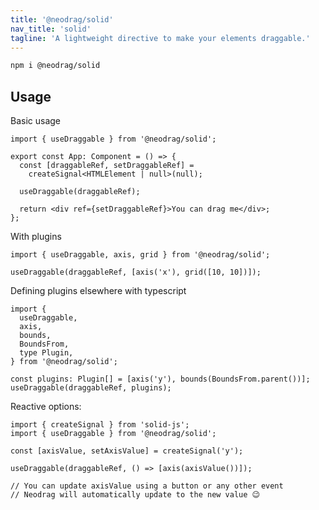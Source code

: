 ```yaml
---
title: '@neodrag/solid'
nav_title: 'solid'
tagline: 'A lightweight directive to make your elements draggable.'
---
```


```sh
npm i @neodrag/solid
```

## Usage

Basic usage

```tsx
import { useDraggable } from '@neodrag/solid';

export const App: Component = () => {
  const [draggableRef, setDraggableRef] =
    createSignal<HTMLElement | null>(null);

  useDraggable(draggableRef);

  return <div ref={setDraggableRef}>You can drag me</div>;
};
```

With plugins

```tsx
import { useDraggable, axis, grid } from '@neodrag/solid';

useDraggable(draggableRef, [axis('x'), grid([10, 10])]);
```

Defining plugins elsewhere with typescript

```tsx
import {
  useDraggable,
  axis,
  bounds,
  BoundsFrom,
  type Plugin,
} from '@neodrag/solid';

const plugins: Plugin[] = [axis('y'), bounds(BoundsFrom.parent())];
useDraggable(draggableRef, plugins);
```

Reactive options:

```tsx
import { createSignal } from 'solid-js';
import { useDraggable } from '@neodrag/solid';

const [axisValue, setAxisValue] = createSignal('y');

useDraggable(draggableRef, () => [axis(axisValue())]);

// You can update axisValue using a button or any other event
// Neodrag will automatically update to the new value 😉
```
